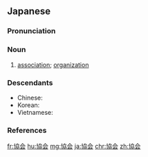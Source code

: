 {{also|協會|协会}}
==Japanese==
{{ja-kanjitab|きょう|かい|yomi=o}}

===Pronunciation===
{{ja-pron|きょうかい|acc=h|acc_ref=DJR,NHK,SMK5|y=ko}}

===Noun===
{{ja-noun|きょうかい|kyu=協會|hhira=けふくわい}}

# [[association]]; [[organization]]

===Descendants===
* Chinese: {{zh-l|協會}}
* Korean: {{ko-l|협회}}
* Vietnamese: {{vi-l|hiệp hội}}

===References===
<references/>
[[fr:協会]]
[[hu:協会]]
[[mg:協会]]
[[ja:協会]]
[[chr:協会]]
[[zh:協会]]